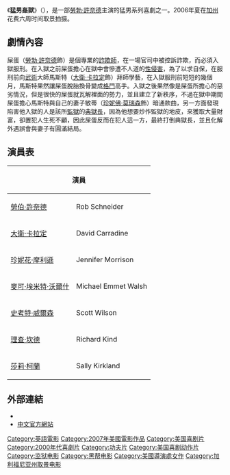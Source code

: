{{noteTA
|G1=Movie
|G2=Show
|1=zh-hans:斯坦; zh-hant:屎蛋;
}}
{{Infobox film
| name = 猛男姦獄
| image = Big Stan Poster.png
| caption = 电影海报
| director = [[Rob_Schneider|Rob Schneider]]
| producer = Rob Schneider
| writer = Josh Lieb
| starring = Rob Schneider<br>[[Jennifer_Morrison|Jennifer Morrison]]<br>[[Scott_Wilson_(actor)|Scott Wilson]]<br>[[Henry_Gibson|Henry Gibson]]<br>[[Richard_Kind|Richard Kind]]<br>[[Jackson_Rathbone|Jackson Rathbone]]<br>[[M._Emmet_Walsh|M. Emmet Walsh]]<br>[[David_Carradine|David Carradine]]
| music = John Hunter
| cinematography = Victor Hammer
| editing = [[Richard_Halsey|Richard Halsey]]
| studio = [[Crystal_Sky_Pictures|Crystal Sky Pictures]]<br />Silver Nitrate<br />From Out of Nowhere Productions<br />Chicago Entertainment Partners
| distributor = [[Sony_Pictures_Home_Entertainment|Sony Pictures Home Entertainment]]<br>[[HBO_Video|HBO Video]]
| release = 2009年3月24日 (DVD)
| runtime = 105 分钟
| country = {{USA}}
| language = 英语
| budget = $6,000,000
| gross = $1,770,677 (theatrical)<br />$8,355,587 (foreign)
}}
《'''猛男姦獄'''》（{{lang-en|'''Big Stan'''}}），是一部[[勞勃·許奈德|勞勃·許奈德]]主演的猛男系列喜劇之一。2006年夏在[[加州|加州]]花费六周时间取景拍摄。

== 劇情內容 ==
屎蛋（[[勞勃·許奈德|勞勃·許奈德]]飾）是個專業的[[詐欺師|詐欺師]]，在一場官司中被控訴詐欺，而必須入獄服刑。在入獄之前屎蛋擔心在獄中會慘遭不人道的[[性侵害|性侵害]]，為了以求自保，在服刑前向[[武術|武術]]大師馬斯特（[[大衛·卡拉定|大衛·卡拉定]]飾）拜師學藝，在入獄服刑前短短的幾個月，馬斯特果然讓屎蛋脫胎換骨變成[[格鬥|格鬥]]高手。入獄之後果然像是屎蛋所擔心的惡劣情況，但是很快的屎蛋就瓦解裡面的勢力，並且建立了新秩序，不過在獄中期間屎蛋擔心馬斯特與自己的妻子敏蒂（[[珍妮佛·莫瑞森|珍妮佛·莫瑞森]]飾）暗通款曲，另一方面發現陷害他入獄的人是該所[[監獄|監獄]]的[[典獄長|典獄長]]，因為他想要炒作監獄的地皮，來獲取大量財富，卻置犯人生死不顧，因此屎蛋反而在犯人這一方，最終打倒典獄長，並且化解外遇誤會與妻子有圓滿結局。

== 演員表 == 
{| class="wikitable"
|-
!colspan="2"|演員 !! 角色
|-
| [[勞伯·許奈德|勞伯·許奈德]] || Rob Schneider || 斯坦·明頓
|-
| [[大衛·卡拉定|大衛·卡拉定]] || David Carradine || 功夫师傅
|-
| [[珍妮花·摩利遜|珍妮花·摩利遜]] || Jennifer Morrison || 明迪·明頓
|-
| [[麥可·埃米特·沃爾什|麥可·埃米特·沃爾什]] || Michael Emmet Walsh || Lew Popper
|-
| [[史考特·威爾森|史考特·威爾森]] || Scott Wilson || Warden Gasque
|-
| [[理查·坎德|理查·坎德]] || Richard Kind || Mal
|-
| [[莎莉·柯蘭|莎莉·柯蘭]] || Sally Kirkland || Madame Foreman
|}

== 外部連結 ==
* {{IMDb title|0490086|Big Stan}}
* [https://web.archive.org/web/20111201193245/http://www.foxmovies.com.tw/bigstan/ 中文官方網站]

{{DEFAULTSORT:Big Stan}}
[[Category:英語電影|Category:英語電影]]
[[Category:2007年美國電影作品|Category:2007年美國電影作品]]
[[Category:美国喜剧片|Category:美国喜剧片]]
[[Category:2000年代喜劇片|Category:2000年代喜劇片]]
[[Category:功夫片|Category:功夫片]]
[[Category:美国喜剧动作片|Category:美国喜剧动作片]]
[[Category:监狱电影|Category:监狱电影]]
[[Category:黑帮电影|Category:黑帮电影]]
[[Category:美國導演處女作|Category:美國導演處女作]]
[[Category:加利福尼亚州取景电影|Category:加利福尼亚州取景电影]]